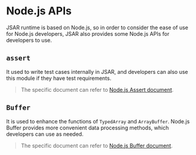 # Node.js APIs

JSAR runtime is based on Node.js, so in order to consider the ease of use for Node.js developers, JSAR also provides some Node.js APIs for developers to use.

## `assert`

It used to write test cases internally in JSAR, and developers can also use this module if they have test requirements.

> The specific document can refer to [Node.js Assert document](https://nodejs.org/dist/v18.12.1/docs/api/assert.html).

## `Buffer`

It is used to enhance the functions of `TypedArray` and `ArrayBuffer`. Node.js Buffer provides more convenient data processing methods, which developers can use as needed.

> The specific document can refer to [Node.js Buffer document](https://nodejs.org/dist/v18.12.1/docs/api/buffer.html).
